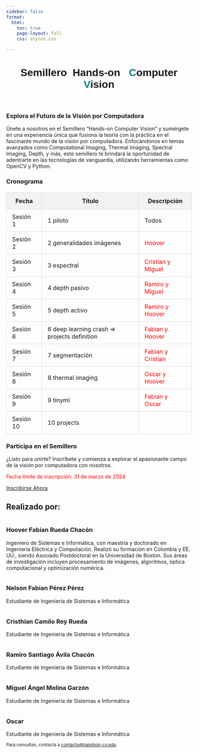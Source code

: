 ```yaml
---
sidebar: false
format:
  html:
    toc: true
    page-layout: full
    css: styles.css

---
```



<div style="text-align: center;">
   <h1 style="font-family:  'Reem Kufi Ink' ,sans-serif;">
         Semillero&nbsp;&nbsp;Hands-on&nbsp;&nbsp; <span style="color: #00827F">C</span>omputer <span style="color: #00827F">V</span>ision
    </h1>
</div>
<section class="imagecarousel">
      <img src="/docs/images/ci.jpg" alt="" />   
      <img src="/docs/docs/images/depth.png" alt="" />   
      <img src="/docs/docs/images/spectral.jpg" alt="" />  
      <img src="/docs/docs/images/thermal.jpeg" alt="" />
      <img src="/docs/docs/images/class.jpeg" alt="" />
</section>

<main>
<section class="join">
    <h3>Explora el Futuro de la Visión por Computadora</h3>
    <p>
        Únete a nosotros en el Semillero "Hands-on Computer Vision" y sumérgete en una experiencia única que fusiona la teoría con la práctica en el fascinante mundo de la visión por computadora. Enfocándonos en temas avanzados como Computational Imaging, Thermal Imaging, Spectral Imaging, Depth, y más, este semillero te brindará la oportunidad de adentrarte en las tecnologías de vanguardia, utilizando herramientas como OpenCV y Python.
    </p>
</section>

<section class="upcoming-sessions">
    <h3>Cronograma</h3>
    <table style="width: 100%; border-collapse: collapse; margin-top: 20px;">
        <thead>
            <tr style="background-color: #f2f2f2;">
                <th style="padding: 12px 15px; border: 1px solid #ddd;">Fecha</th>
                <th style="padding: 12px 15px; border: 1px solid #ddd;">Título</th>
                <th style="padding: 12px 15px; border: 1px solid #ddd;">Descripción</th>
            </tr>
        </thead>
        <tbody>
            <tr style="transition: background-color 0.3s ease;">
                <td style="padding: 10px 15px; border: 1px solid #ddd;">Sesión 1</td>
                <td style="padding: 10px 15px; border: 1px solid #ddd;">1 piloto</td>
                <td style="padding: 10px 15px; border: 1px solid #ddd;">Todos</td>
            </tr>
            <tr style="transition: background-color 0.3s ease;">
                <td style="padding: 10px 15px; border: 1px solid #ddd;">Sesión 2</td>
                <td style="padding: 10px 15px; border: 1px solid #ddd;">2 generalidades imágenes</td>
                <td style="padding: 10px 15px; border: 1px solid #ddd;"><span style="color: red;">Hoover</span></td>
            </tr>
            <tr style="transition: background-color 0.3s ease;">
                <td style="padding: 10px 15px; border: 1px solid #ddd;">Sesión 3</td>
                <td style="padding: 10px 15px; border: 1px solid #ddd;">3 espectral</td>
                <td style="padding: 10px 15px; border: 1px solid #ddd;"><span style="color: red;">Cristian y Miguel</span></td>
            </tr>
            <tr style="transition: background-color 0.3s ease;">
                <td style="padding: 10px 15px; border: 1px solid #ddd;">Sesión 4</td>
                <td style="padding: 10px 15px; border: 1px solid #ddd;">4 depth pasivo</td>
                <td style="padding: 10px 15px; border: 1px solid #ddd;"><span style="color: red;">Ramiro y Miguel</span></td>
            </tr>
            <tr style="transition: background-color 0.3s ease;">
                <td style="padding: 10px 15px; border: 1px solid #ddd;">Sesión 5</td>
                <td style="padding: 10px 15px; border: 1px solid #ddd;">5 depth activo</td>
                <td style="padding: 10px 15px; border: 1px solid #ddd;"><span style="color: red;">Ramiro y Hoover</span></td>
            </tr>
            <tr style="transition: background-color 0.3s ease;">
                <td style="padding: 10px 15px; border: 1px solid #ddd;">Sesión 6</td>
                <td style="padding: 10px 15px; border: 1px solid #ddd;">6 deep learning crash => projects definition</td>
                <td style="padding: 10px 15px; border: 1px solid #ddd;"><span style="color: red;">Fabian y Hoover</span></td>
            </tr>
            <tr style="transition: background-color 0.3s ease;">
                <td style="padding: 10px 15px; border: 1px solid #ddd;">Sesión 7</td>
                <td style="padding: 10px 15px; border: 1px solid #ddd;">7 segmentación</td>
                <td style="padding: 10px 15px; border: 1px solid #ddd;"><span style="color: red;">Fabian y Cristian</span></td>
            </tr>
            <tr style="transition: background-color 0.3s ease;">
                <td style="padding: 10px 15px; border: 1px solid #ddd;">Sesión 8</td>
                <td style="padding: 10px 15px; border: 1px solid #ddd;">8 thermal imaging</td>
                <td style="padding: 10px 15px; border: 1px solid #ddd;"><span style="color: red;">Oscar y Hoover</span></td>
            </tr>
            <tr style="transition: background-color 0.3s ease;">
                <td style="padding: 10px 15px; border: 1px solid #ddd;">Sesión 9</td>
                <td style="padding: 10px 15px; border: 1px solid #ddd;">9 tinyml</td>
                <td style="padding: 10px 15px; border: 1px solid #ddd;"><span style="color: red;">Fabian y Oscar</span></td>
            </tr>
            <tr style="transition: background-color 0.3s ease;">
                <td style="padding: 10px 15px; border: 1px solid #ddd;">Sesión 10</td>
                <td style="padding: 10px 15px; border: 1px solid #ddd;">10 projects</td>
                <td style="padding: 10px 15px; border: 1px solid #ddd;"></td>
            </tr>
        </tbody>
    </table>
</section>



<section class="join">
    <h3>Participa en el Semillero</h3>
    <p>
        ¿Listo para unirte? Inscríbete y comienza a explorar el apasionante campo de la visión por computadora con nosotros.
    </p>
    <p style="color: red" class="deadline">Fecha límite de inscripción: 31 de marzo de 2024</p> 
    <a class="button" href="inscripcion.qmd">Inscribirse Ahora</a>
</section>

<h2>Realizado por:</h2>

<section class="professor-section">
    <img src="/docs/images/profesor.png" alt="" class="professor-image">
    <section class="professor-description">
        <h3>Hoover Fabian Rueda Chacón</h3>
        <p>
            Ingeniero de Sistemas e Informática, con maestría y doctorado en Ingeniería Eléctrica y Computación. Realizó su formación en Colombia y EE. UU., siendo Asociado Postdoctoral en la Universidad de Boston. Sus áreas de investigación incluyen procesamiento de imágenes, algoritmos, óptica computacional y optimización numérica.
        </p>
    </section>
</section>
<section class="student-section">
    <section class="student-container">
        <img src="/docs/images/fabian.png" alt="" class="student-image">
        <section class="professor-description">
            <h3>Nelson Fabian Pérez Pérez</h3>
            <p>Estudiante de Ingenieria de Sistemas e Informática</p>
        </section>
    </section>
    <section class="student-container">
        <img src="/docs/images/cristian.jpg" alt="" class="student-image">
        <section class="professor-description">
            <h3>Cristhian Camilo Rey Rueda</h3>
            <p>Estudiante de Ingenieria de Sistemas e Informática</p>
        </section>
    </section>
    <section class="student-container">
        <img src="/docs/images/ramiro.jpeg" alt="" class="student-image">
        <section class="professor-description">
            <h3>Ramiro Santiago Ávila Chacón</h3>
            <p>Estudiante de Ingenieria de Sistemas e Informática</p>
        </section>
    </section>
    <section class="student-container">
        <img src="/docs/images/miguel.png" alt="" class="student-image">
        <section class="professor-description">
            <h3>Miguel Ángel Molina Garzón</h3>
            <p>Estudiante de Ingenieria de Sistemas e Informática</p>
        </section>
    </section>
    <section class="student-container">
        <img src="/docs/images/profesor5.png" alt="" class="student-image">
        <section class="professor-description">
            <h3>Oscar</h3>
            <p>Estudiante de Ingenieria de Sistemas e Informática</p>
        </section>
    </section>
</section>



</main>

<footer>
    <small>Para consultas, contacta a <a href="mailto:contacto@handson-cv.edu">contacto@handson-cv.edu</a>.</small>
</footer>